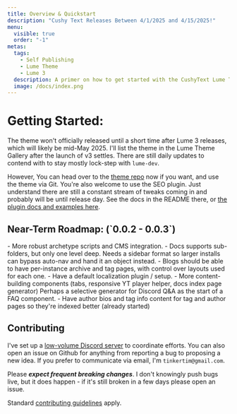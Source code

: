 ```yaml
---
title: Overview & Quickstart
description: "Cushy Text Releases Between 4/1/2025 and 4/15/2025!"
menu:
  visible: true
  order: "-1"
metas:
  tags:
    - Self Publishing
    - Lume Theme
    - Lume 3 
  description: A primer on how to get started with the CushyText Lume Theme, Currently Under Heavy Development.
  image: /docs/index.png
---
```


# Getting Started:

The theme won't officially released until a short time after Lume 3 releases, 
which will likely be mid-May 2025. I'll list the theme in the Lume Theme Gallery
after the launch of v3 settles. There are still daily updates to contend with 
to stay mostly lock-step with `lume-dev`.

However, You can head over to the [theme repo](https://github.com/timthepost/cushytext-theme) 
now if you want, and use the theme via Git. You're also welcome to use the SEO 
plugin. Just understand there are still a constant stream of tweaks coming in 
and probably will be until release day. See the docs in the README there, or 
[the plugin docs and examples here](/docs/theme-plugins/#simple-seo).

<h2 id="roadmap">Near-Term Roadmap: (`0.0.2 - 0.0.3`)</h2>
 - More robust archetype scripts and CMS integration.
 - Docs supports sub-folders, but only one level deep. Needs a sidebar format so 
   larger installs can bypass auto-nav and hand it an object instead.
 - Blogs should be able to have per-instance archive and tag pages, with control
   over layouts used for each one.
 - Have a default localization plugin / setup.
 - More content-building components (tabs, responsive YT player helper, docs index
   page generator) Perhaps a selective generator for Discord Q&A as the start of a 
   FAQ component.
 - Have author bios and tag info content for tag and author pages so they're
   indexed better (already started)

<h2 id="contributing">Contributing</h2>

I've set up a [low-volume Discord server](https://discord.gg/ETx8S8cWwH) to coordinate efforts. You can
also open an issue on Github for anything from reporting a bug to proposing
a new idea. If you prefer to communicate via email, I'm `tinkertim@gmail.com`.

Please ***expect frequent breaking changes***. I don't knowingly push bugs 
live, but it does happen - if it's still broken in a few days please open an 
issue.

Standard [contributing guidelines](https://www.contributor-covenant.org/version/2/1/code_of_conduct/) apply.
